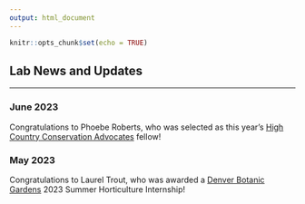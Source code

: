 ```yaml
---
output: html_document
---
```


```r
knitr::opts_chunk$set(echo = TRUE)
```

## Lab News and Updates

------------------------------------------------------------------------

### June 2023

Congratulations to Phoebe Roberts, who was selected as this year's [High Country Conservation Advocates](https://www.hccacb.org/) fellow!

### May 2023

Congratulations to Laurel Trout, who was awarded a [Denver Botanic Gardens](https://www.botanicgardens.org/) 2023 Summer Horticulture Internship!

